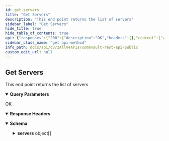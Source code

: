```yaml
---
id: get-servers
title: "Get Servers"
description: "This end point returns the list of servers"
sidebar_label: "Get Servers"
hide_title: true
hide_table_of_contents: true
api: {"responses":{"200":{"description":"OK","headers":{},"content":{"application/json":{"schema":{"description":"Response for servers listing API","properties":{"servers":{"items":{"description":"Summary of individual server in servers list response","properties":{"OS":{"description":"The operating system, for example, Windows Server 2008 R2 Enterprise.","type":"string"},"agents":{"description":"List of agents the server has installed","items":{"properties":{"id":{"format":"int32","type":"integer","x-terraform-omitempty":true,"x-terraform-set-key":true},"name":{"nullable":true,"type":"string"}},"type":"object"},"type":"array"},"clientRoles":{"items":{"properties":{"id":{"format":"int32","type":"integer","x-terraform-omitempty":true,"x-terraform-set-key":true},"name":{"nullable":true,"type":"string"}},"type":"object"},"type":"array"},"commcell":{"nullable":true,"properties":{"name":{"description":"Name of the commcell the entity belongs to.","type":"string"}},"title":"CommcellInfo","type":"object"},"company":{"properties":{"id":{"format":"int32","type":"integer","x-terraform-omitempty":true,"x-terraform-set-key":true},"name":{"nullable":true,"type":"string"}},"type":"object"},"configured":{"description":"Property to show whether client is in configured state or not","type":"boolean"},"displayName":{"description":"Name to be displayed in UI","type":"string"},"hostName":{"description":"Hostname of the client","type":"string"},"id":{"description":"Id of server","format":"int32","type":"integer"},"isInfrastructure":{"description":"By default, a server is classified as infrastructure if has one of the following packages installed: CommServe, Index Store, Web Server, Content Extractor, Virtual Server Agent (VSA), Web Console, Content Analyzer, Exchange, Cloud Apps","type":"boolean"},"isMAPackageInstalled":{"description":"Used to determine if MA package is instlaled on the client","type":"boolean"},"isMARoleSet":{"description":"Used to determine if MA role is set on the client","type":"boolean"},"name":{"description":"Name of the client","type":"string"},"networkReadiness":{"description":"Gives the status of the file server.","enum":["OFFLINE","ONLINE","UNKNOWN","NOT_APPLICABLE"],"format":"","type":"string"},"tags":{"items":{"properties":{"id":{"format":"int32","type":"integer"},"name":{"type":"string"},"value":{"type":"string"}},"type":"object"},"type":"array"},"updateState":{"description":"Enum which specifies the status of update on a server","enum":["UNKNOWN","UP_TO_DATE","NEEDS_UPDATE","AHEAD_OF_CACHE","NOT_APPLICABLE","HAS_DIAGNOSTIC_UPDATES","OTHER_SOFTWARE","PENDING"],"title":"UpdateStatus","type":"string"},"version":{"description":"Version of Commvault software server is running. Version is in the format: Release.SPversion.Hotfixpack. eg: 11.22.5","example":"11.22.5","type":"string"}},"title":"ServerSummary","type":"object"},"type":"array"},"totalServers":{"format":"int32","type":"integer"}},"title":"ServersListResp","type":"object"}}}}},"operationId":"GetServers","description":"This end point returns the list of servers","parameters":[{"schema":{"type":"integer","format":"int32","default":1},"in":"query","name":"showOnlyInfrastructureMachines","description":"Returns only infrastructure machines if value is 1 if 0, it returns all servers, default value is 1"}],"tags":["Servers"],"method":"get","path":"/V4/Servers","servers":[{"url":"http://{hostname}/webconsole/api","variables":{"hostname":{"default":"localhost","description":"Webconsole"}}}],"securitySchemes":{"token":{"in":"header","name":"Authtoken","type":"apiKey"}},"info":{"version":"1.0.0","contact":{},"description":"## Welcome\n\nWelcome to Commvault's Rest APIs. You can explore our APIs in [Postman](https://getpostman.com) using the predefined requests we created\n\nThe current version of this documentation is **Commvault Platform Release 2022E**.\n\nYou can access LTS documentation here:\n\n[Feature Release 11.20](https://documenter.getpostman.com/view/2046098/UVR7KoPJ)\n\n[Feature Release 11.24](https://documenter.getpostman.com/view/2046098/UVR7KoPL)\n\nFor more V2 and Latest APIs, please visit your API Explorer page.  \n[*More Details*](http://documentation.commvault.com/commvault/v11/article?p=107350_1.htm)\n\n## Setup\n\nTo get started, [create an environment in Postman](https://www.getpostman.com/docs/environments), select that environment, and set your environment variables by entering necessary values in the `0 - Setup/Environment Setup` pre-request script ([documentation on pre-request scripts](http://www.getpostman.com/docs/pre_request_scripts)). Also, Some of our calls might have dependencies. `GET`/`PUT`/`DELETE` may only work after an item is created with a `POST`.\n\nThe same set of APIs can be used for both XML and JSON. If you want to get equivalent JSON for the XML, use our [API](https://api.commvault.com/#fe2fa795-dd7c-4416-857d-75704b52be8c) for conversion.\n\n**Note:** Swagger Documentation for V2/Latest APIs are present in the following URL:  \n`{ServerURL}/sandbox/apiexplorer`\n\n[*More Details*](http://documentation.commvault.com/commvault/v11/article?p=45551.htm)","title":"Commvault Rest API - Public"},"postman":{"name":"Get Servers","description":{"content":"This end point returns the list of servers","type":"text/plain"},"url":{"path":["V4","Servers"],"host":["{{baseUrl}}"],"query":[{"disabled":false,"description":{"content":"Returns only infrastructure machines if value is 1 if 0, it returns all servers, default value is 1","type":"text/plain"},"key":"showOnlyInfrastructureMachines","value":""}],"variable":[]},"header":[{"key":"Accept","value":"application/json"}],"method":"GET"}}
sidebar_class_name: "get api-method"
info_path: docs/api/cv/zAllV4APIs/commvault-rest-api-public
custom_edit_url: null
---
```



## Get Servers



This end point returns the list of servers

<details style={{"marginBottom":"1rem"}} data-collapsed={false} open={true}><summary style={{}}><strong>Query Parameters</strong></summary><div><ul><ParamsItem className={"paramsItem"} param={{"schema":{"type":"integer","format":"int32","default":1},"in":"query","name":"showOnlyInfrastructureMachines","description":"Returns only infrastructure machines if value is 1 if 0, it returns all servers, default value is 1"}}></ParamsItem></ul></div></details><div><ApiTabs><TabItem label={"200"} value={"200"}><div>

OK

</div><details style={{"textAlign":"left","marginBottom":"1rem"}} data-collaposed={true} open={false}><summary style={{}}><strong>Response Headers</strong></summary><ul style={{"marginLeft":"1rem"}}></ul></details><div><MimeTabs schemaType={"response"}><TabItem label={"application/json"} value={"application/json"}><SchemaTabs><TabItem label={"Schema"} value={"Schema"}><details style={{}} data-collapsed={false} open={true}><summary style={{"textAlign":"left"}}><strong>Schema</strong></summary><div style={{"textAlign":"left","marginLeft":"1rem"}}></div><ul style={{"marginLeft":"1rem"}}><SchemaItem collapsible={true} className={"schemaItem"}><details style={{}}><summary style={{}}><strong>servers</strong><span style={{"opacity":"0.6"}}> object[]</span></summary><div style={{"marginLeft":"1rem"}}><SchemaItem collapsible={false} name={"OS"} required={false} deprecated={undefined} schemaDescription={"The operating system, for example, Windows Server 2008 R2 Enterprise."} schemaName={"string"} qualifierMessage={undefined} defaultValue={undefined}></SchemaItem><SchemaItem collapsible={true} className={"schemaItem"}><details style={{}}><summary style={{}}><strong>agents</strong><span style={{"opacity":"0.6"}}> object[]</span></summary><div style={{"marginLeft":"1rem"}}><div style={{"marginTop":".5rem","marginBottom":".5rem"}}>

List of agents the server has installed

</div><SchemaItem collapsible={false} name={"id"} required={false} deprecated={undefined} schemaDescription={undefined} schemaName={"int32"} qualifierMessage={undefined} defaultValue={undefined}></SchemaItem><SchemaItem collapsible={false} name={"name"} required={false} deprecated={undefined} schemaDescription={undefined} schemaName={"string"} qualifierMessage={undefined} defaultValue={undefined}></SchemaItem></div></details></SchemaItem><SchemaItem collapsible={true} className={"schemaItem"}><details style={{}}><summary style={{}}><strong>clientRoles</strong><span style={{"opacity":"0.6"}}> object[]</span></summary><div style={{"marginLeft":"1rem"}}><SchemaItem collapsible={false} name={"id"} required={false} deprecated={undefined} schemaDescription={undefined} schemaName={"int32"} qualifierMessage={undefined} defaultValue={undefined}></SchemaItem><SchemaItem collapsible={false} name={"name"} required={false} deprecated={undefined} schemaDescription={undefined} schemaName={"string"} qualifierMessage={undefined} defaultValue={undefined}></SchemaItem></div></details></SchemaItem><SchemaItem collapsible={true} className={"schemaItem"}><details style={{}}><summary style={{}}><strong>commcell</strong><span style={{"opacity":"0.6"}}> object</span></summary><div style={{"marginLeft":"1rem"}}><SchemaItem collapsible={false} name={"name"} required={false} deprecated={undefined} schemaDescription={"Name of the commcell the entity belongs to."} schemaName={"string"} qualifierMessage={undefined} defaultValue={undefined}></SchemaItem></div></details></SchemaItem><SchemaItem collapsible={true} className={"schemaItem"}><details style={{}}><summary style={{}}><strong>company</strong><span style={{"opacity":"0.6"}}> object</span></summary><div style={{"marginLeft":"1rem"}}><SchemaItem collapsible={false} name={"id"} required={false} deprecated={undefined} schemaDescription={undefined} schemaName={"int32"} qualifierMessage={undefined} defaultValue={undefined}></SchemaItem><SchemaItem collapsible={false} name={"name"} required={false} deprecated={undefined} schemaDescription={undefined} schemaName={"string"} qualifierMessage={undefined} defaultValue={undefined}></SchemaItem></div></details></SchemaItem><SchemaItem collapsible={false} name={"configured"} required={false} deprecated={undefined} schemaDescription={"Property to show whether client is in configured state or not"} schemaName={"boolean"} qualifierMessage={undefined} defaultValue={undefined}></SchemaItem><SchemaItem collapsible={false} name={"displayName"} required={false} deprecated={undefined} schemaDescription={"Name to be displayed in UI"} schemaName={"string"} qualifierMessage={undefined} defaultValue={undefined}></SchemaItem><SchemaItem collapsible={false} name={"hostName"} required={false} deprecated={undefined} schemaDescription={"Hostname of the client"} schemaName={"string"} qualifierMessage={undefined} defaultValue={undefined}></SchemaItem><SchemaItem collapsible={false} name={"id"} required={false} deprecated={undefined} schemaDescription={"Id of server"} schemaName={"int32"} qualifierMessage={undefined} defaultValue={undefined}></SchemaItem><SchemaItem collapsible={false} name={"isInfrastructure"} required={false} deprecated={undefined} schemaDescription={"By default, a server is classified as infrastructure if has one of the following packages installed: CommServe, Index Store, Web Server, Content Extractor, Virtual Server Agent (VSA), Web Console, Content Analyzer, Exchange, Cloud Apps"} schemaName={"boolean"} qualifierMessage={undefined} defaultValue={undefined}></SchemaItem><SchemaItem collapsible={false} name={"isMAPackageInstalled"} required={false} deprecated={undefined} schemaDescription={"Used to determine if MA package is instlaled on the client"} schemaName={"boolean"} qualifierMessage={undefined} defaultValue={undefined}></SchemaItem><SchemaItem collapsible={false} name={"isMARoleSet"} required={false} deprecated={undefined} schemaDescription={"Used to determine if MA role is set on the client"} schemaName={"boolean"} qualifierMessage={undefined} defaultValue={undefined}></SchemaItem><SchemaItem collapsible={false} name={"name"} required={false} deprecated={undefined} schemaDescription={"Name of the client"} schemaName={"string"} qualifierMessage={undefined} defaultValue={undefined}></SchemaItem><SchemaItem collapsible={false} name={"networkReadiness"} required={false} deprecated={undefined} schemaDescription={"Gives the status of the file server."} schemaName={"string"} qualifierMessage={"**Possible values:** [`OFFLINE`, `ONLINE`, `UNKNOWN`, `NOT_APPLICABLE`]"} defaultValue={undefined}></SchemaItem><SchemaItem collapsible={true} className={"schemaItem"}><details style={{}}><summary style={{}}><strong>tags</strong><span style={{"opacity":"0.6"}}> object[]</span></summary><div style={{"marginLeft":"1rem"}}><SchemaItem collapsible={false} name={"id"} required={false} deprecated={undefined} schemaDescription={undefined} schemaName={"int32"} qualifierMessage={undefined} defaultValue={undefined}></SchemaItem><SchemaItem collapsible={false} name={"name"} required={false} deprecated={undefined} schemaDescription={undefined} schemaName={"string"} qualifierMessage={undefined} defaultValue={undefined}></SchemaItem><SchemaItem collapsible={false} name={"value"} required={false} deprecated={undefined} schemaDescription={undefined} schemaName={"string"} qualifierMessage={undefined} defaultValue={undefined}></SchemaItem></div></details></SchemaItem><SchemaItem collapsible={false} name={"updateState"} required={false} deprecated={undefined} schemaDescription={"Enum which specifies the status of update on a server"} schemaName={"UpdateStatus"} qualifierMessage={"**Possible values:** [`UNKNOWN`, `UP_TO_DATE`, `NEEDS_UPDATE`, `AHEAD_OF_CACHE`, `NOT_APPLICABLE`, `HAS_DIAGNOSTIC_UPDATES`, `OTHER_SOFTWARE`, `PENDING`]"} defaultValue={undefined}></SchemaItem><SchemaItem collapsible={false} name={"version"} required={false} deprecated={undefined} schemaDescription={"Version of Commvault software server is running. Version is in the format: Release.SPversion.Hotfixpack. eg: 11.22.5"} schemaName={"string"} qualifierMessage={undefined} defaultValue={undefined}></SchemaItem></div></details></SchemaItem><SchemaItem collapsible={false} name={"totalServers"} required={false} deprecated={undefined} schemaDescription={undefined} schemaName={"int32"} qualifierMessage={undefined} defaultValue={undefined}></SchemaItem></ul></details></TabItem><TabItem label={"Example (from schema)"} value={"Example (from schema)"}><ResponseSamples responseExample={"{\n  \"servers\": [\n    {\n      \"OS\": \"string\",\n      \"agents\": [\n        {\n          \"id\": 0,\n          \"name\": \"string\"\n        }\n      ],\n      \"clientRoles\": [\n        {\n          \"id\": 0,\n          \"name\": \"string\"\n        }\n      ],\n      \"commcell\": {\n        \"name\": \"string\"\n      },\n      \"company\": {\n        \"id\": 0,\n        \"name\": \"string\"\n      },\n      \"configured\": true,\n      \"displayName\": \"string\",\n      \"hostName\": \"string\",\n      \"id\": 0,\n      \"isInfrastructure\": true,\n      \"isMAPackageInstalled\": true,\n      \"isMARoleSet\": true,\n      \"name\": \"string\",\n      \"networkReadiness\": \"OFFLINE\",\n      \"tags\": [\n        {\n          \"id\": 0,\n          \"name\": \"string\",\n          \"value\": \"string\"\n        }\n      ],\n      \"updateState\": \"UNKNOWN\",\n      \"version\": \"11.22.5\"\n    }\n  ],\n  \"totalServers\": 0\n}"} language={"json"}></ResponseSamples></TabItem></SchemaTabs></TabItem></MimeTabs></div></TabItem></ApiTabs></div>
      
